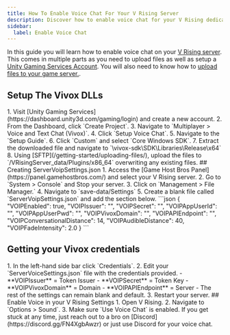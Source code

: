 ```yaml
---
title: How To Enable Voice Chat For Your V Rising Server
description: Discover how to enable voice chat for your V Rising dedicated server in our easy to follow guide.
sidebar:
  label: Enable Voice Chat
---
```


In this guide you will learn how to enable voice chat on your [V Rising server](https://www.gamehostbros.com/v-rising-server-hosting/). This comes in multiple parts as you need to upload files as well as setup a [Unity Gaming Services Account](https://dashboard.unity3d.com/gaming/login). You will also need to know how to [upload files to your game server.](/getting-started/uploading-files/).

## Setup The Vivox DLLs

<Steps>
1. Visit [Unity Gaming Services](https://dashboard.unity3d.com/gaming/login) and create a new account. 
2. From the Dashboard, click `Create Project`.
3. Navigate to `Multiplayer > Voice and Text Chat (Vivox)`.
4. Click `Setup Voice Chat`.
5. Navigate to the `Setup Guide`. 
6. Click `Custom` and select `Core Windows SDK`.
7. Extract the downloaded file and navigate to `\vivox-sdk\SDK\Libraries\Release\x64`
8. Using [SFTP](/getting-started/uploading-files/), upload the files to `/VRisingServer_data/Plugins/x86_64` overwriting any existing files.
</Steps>
## Creating ServerVoipSettings.json
<Steps>
1. Access the [Game Host Bros Panel](https://panel.gamehostbros.com/) and select your V Rising server.
2. Go to `System > Console` and Stop your server.
3. Click on `Management > File Manager.`
4. Navigate to `save-data/Settings`
5. Create a blank file called `ServerVoipSettings.json` and add the section below.
</Steps>
```json
{
    "VOIPEnabled": true,
    "VOIPIssuer": "",
    "VOIPSecret": "",
    "VOIPAppUserId": "",
    "VOIPAppUserPwd": "",
    "VOIPVivoxDomain": "",
    "VOIPAPIEndpoint": "",
    "VOIPConversationalDistance": 14,
    "VOIPAudibleDistance": 40,
    "VOIPFadeIntensity": 2.0
}
```

## Getting your Vivox credentials
<Steps>
1. In the left-hand side bar click `Credentials`.
2. Edit your `ServerVoiceSettings.json` file with the credentials provided.
   - **VOIPIssuer** = Token Issuer
   - **VOIPSecret** = Token Key
   - **VOIPVivoxDomain** = Domain
   - **VOIPAPIEndpoint** = Server
   - The rest of the settings can remain blank and default.
3. Restart your server.
</Steps>
## Enable Voice in your V Rising Settings
<Steps>
1. Open V Rising.
2. Navigate to `Options > Sound`.
3. Make sure `Use Voice Chat` is enabled.
</Steps>
If you get stuck at any time, just reach out to a bro on [Discord](https://discord.gg/FN4XgbAwzr) or just use Discord for your voice chat.

